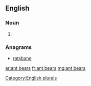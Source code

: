 ==English==

===Noun===
{{head|en|noun}}

# {{plural of|ant bear|lang=en}}[[Category:English plurals]]

===Anagrams===
* [[ratsbane#English|ratsbane]]

[[ar:ant bears]]
[[fr:ant bears]]
[[mg:ant bears]]